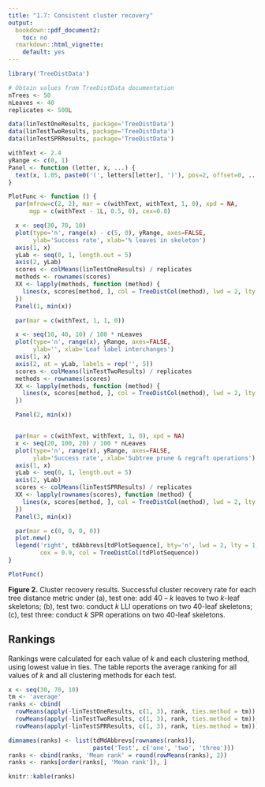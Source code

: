 ```yaml
---
title: "1.7: Consistent cluster recovery"
output: 
  bookdown::pdf_document2:
    toc: no
  rmarkdown::html_vignette:
    default: yes
---
```



```r
library('TreeDistData')

# Obtain values from TreeDistData documentation
nTrees <- 50
nLeaves <- 40
replicates <- 500L

data(linTestOneResults, package='TreeDistData')
data(linTestTwoResults, package='TreeDistData')
data(linTestSPRResults, package='TreeDistData')

withText <- 2.4
yRange <- c(0, 1)
Panel <- function (letter, x, ...) {
  text(x, 1.05, paste0('(', letters[letter], ')'), pos=2, offset=0, ...)
}
```

```R
PlotFunc <- function () {
  par(mfrow=c(2, 2), mar = c(withText, withText, 1, 0), xpd = NA,
      mgp = c(withText - 1L, 0.5, 0), cex=0.8)

  x <- seq(30, 70, 10)
  plot(type='n', range(x) - c(5, 0), yRange, axes=FALSE,
       ylab='Success rate', xlab='% leaves in skeleton')
  axis(1, x)
  yLab <- seq(0, 1, length.out = 5)
  axis(2, yLab)
  scores <- colMeans(linTestOneResults) / replicates
  methods <- rownames(scores)
  XX <- lapply(methods, function (method) {
    lines(x, scores[method, ], col = TreeDistCol(method), lwd = 2, lty = 1)
  })
  Panel(1, min(x))

  par(mar = c(withText, 1, 1, 0))

  x <- seq(10, 40, 10) / 100 * nLeaves
  plot(type='n', range(x), yRange, axes=FALSE,
       ylab='', xlab='Leaf label interchanges')
  axis(1, x)
  axis(2, at = yLab, labels = rep('', 5))
  scores <- colMeans(linTestTwoResults) / replicates
  methods <- rownames(scores)
  XX <- lapply(methods, function (method) {
    lines(x, scores[method, ], col = TreeDistCol(method), lwd = 2, lty = 1)
  })

  Panel(2, min(x))


  par(mar = c(withText, withText, 1, 0), xpd = NA)
  x <- seq(20, 100, 20) / 100 * nLeaves
  plot(type='n', range(x), yRange, axes=FALSE,
       ylab='Success rate', xlab='Subtree prune & regraft operations')
  axis(1, x)
  yLab <- seq(0, 1, length.out = 5)
  axis(2, yLab)
  scores <- colMeans(linTestSPRResults) / replicates
  XX <- lapply(rownames(scores), function (method) {
    lines(x, scores[method, ], col = TreeDistCol(method), lwd = 2, lty = 1)
  })
  Panel(3, min(x))

  par(mar = c(0, 0, 0, 0))
  plot.new()
  legend('right', tdAbbrevs[tdPlotSequence], bty='n', lwd = 2, lty = 1,
         cex = 0.9, col = TreeDistCol(tdPlotSequence))
}

PlotFunc()
```

**Figure 2.** Cluster recovery results. Successful cluster recovery rate for each tree distance metric under (a), test one: add 40 – _k_ leaves to two _k_-leaf skeletons; (b), test two: conduct _k_ LLI operations on two 40-leaf skeletons; (c), test three: conduct _k_ SPR operations on two 40-leaf skeletons.

## Rankings

Rankings were calculated for each value of _k_ and each clustering method, using lowest
value in ties.  The table reports the average ranking for all values of _k_ and all clustering
methods for each test.

```r
x <- seq(30, 70, 10)
tm <- 'average'
ranks <- cbind(
  rowMeans(apply(-linTestOneResults, c(1, 3), rank, ties.method = tm)),
  rowMeans(apply(-linTestTwoResults, c(1, 3), rank, ties.method = tm)),
  rowMeans(apply(-linTestSPRResults, c(1, 3), rank, ties.method = tm)))

dimnames(ranks) <- list(tdMdAbbrevs[rownames(ranks)],
                        paste('Test', c('one', 'two', 'three')))
ranks <- cbind(ranks, 'Mean rank' = round(rowMeans(ranks), 2))
ranks <- ranks[order(ranks[, 'Mean rank']), ]

knitr::kable(ranks)
```
